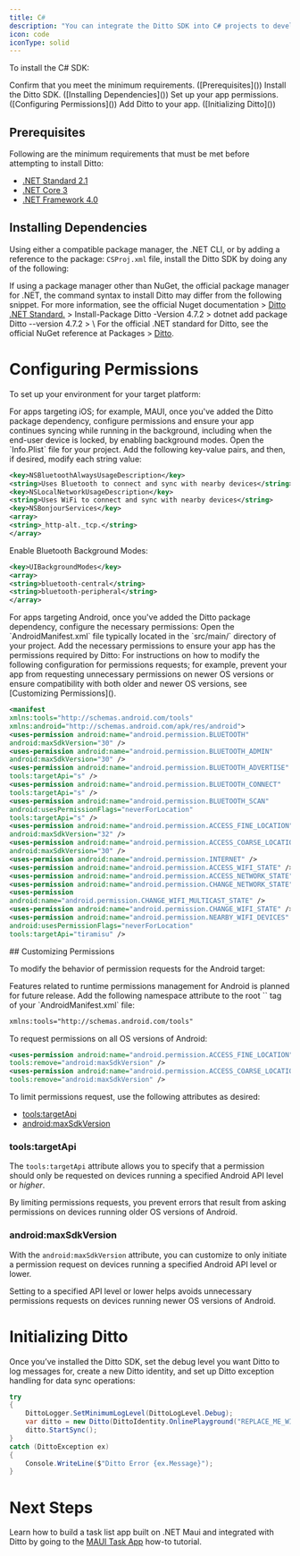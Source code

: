 ```yaml
---
title: C#
description: "You can integrate the Ditto SDK into C# projects to develop for platforms, including mobile apps for iOS and Android, desktop apps, Linux-enabled server systems, and more."
icon: code
iconType: solid
---
```


To install the C# SDK:

<Steps>
<Step>
Confirm that you meet the minimum requirements. ([Prerequisites]())
</Step>
<Step>
Install the Ditto SDK. ([Installing Dependencies]())
</Step>
<Step>
Set up your app permissions. ([Configuring Permissions]())
</Step>
<Step>
Add Ditto to your app. ([Initializing Ditto]())
</Step>
</Steps>

## Prerequisites

Following are the minimum requirements that must be met before attempting to install Ditto:

- <a href="https://learn.microsoft.com/en-us/dotnet/standard/net-standard?tabs=net-standard-2-1#net-standard-versions" target="_blank">.NET Standard 2.1</a>
- <a href="https://dotnet.microsoft.com/en-us/download/dotnet/3.0" target="_blank">.NET Core 3</a>
- <a href="https://dotnet.microsoft.com/en-us/download/dotnet-framework/net40" target="_blank">.NET Framework 4.0</a>

## Installing Dependencies

Using either a compatible package manager, the .NET CLI, or by adding a reference to the package: `CSProj.xml` file, install the Ditto SDK by doing any of the following:

<Info>
If using a package manager other than NuGet, the official package manager for .NET, the command syntax to install Ditto may differ from the following snippet. For more information, see the official Nuget documentation > <a href="https://www.nuget.org/packages/Ditto/" target="_blank">Ditto .NET Standard.</a>
</Info>

<Tabs>
<Tab title="NuGet Package Manager">
> Install-Package Ditto -Version 4.7.2
</Tab>

<Tab title=".NET CLI">
> dotnet add package Ditto --version 4.7.2
</Tab>

<Tab title="CSProj XML">
> \<PackageReference Include="Ditto" Version="4.7.2" />
</Tab>
</Tabs>

<Info>
For the official .NET standard for Ditto, see the official NuGet reference at Packages > <a href="https://www.nuget.org/packages/Ditto/" target="_blank">Ditto</a>.
</Info>

# Configuring Permissions

To set up your environment for your target platform:

<Tabs>
<Tab title="iOS Target">
For apps targeting iOS; for example, MAUI, once you've added the Ditto package dependency, configure permissions and ensure your app continues syncing while running in the background, including when the end-user device is locked, by enabling background modes.

<Steps>
<Step>
Open the `Info.Plist` file for your project.
</Step>

<Step>
Add the following key-value pairs, and then, if desired, modify each string value:

```xml
<key>NSBluetoothAlwaysUsageDescription</key>
<string>Uses Bluetooth to connect and sync with nearby devices</string>
<key>NSLocalNetworkUsageDescription</key>
<string>Uses WiFi to connect and sync with nearby devices</string>
<key>NSBonjourServices</key>
<array>
<string>_http-alt._tcp.</string>
</array>
```
</Step>

<Step>
Enable Bluetooth Background Modes:

```xml
<key>UIBackgroundModes</key>
<array>
<string>bluetooth-central</string>
<string>bluetooth-peripheral</string>
</array>
```
</Step>
</Steps>
</Tab>

<Tab title="Android Target">
For apps targeting Android, once you've added the Ditto package dependency, configure the necessary permissions:

<Steps>
<Step>
Open the `AndroidManifest.xml` file typically located in the `src/main/` directory of your project.
</Step>

<Step>
Add the necessary permissions to ensure your app has the permissions required by Ditto:

<Info>
For instructions on how to modify the following configuration for permissions requests; for example, prevent your app from requesting unnecessary permissions on newer OS versions or ensure compatibility with both older and newer OS versions, see [Customizing Permissions]().
</Info>

```xml
<manifest
xmlns:tools="http://schemas.android.com/tools"
xmlns:android="http://schemas.android.com/apk/res/android">
<uses-permission android:name="android.permission.BLUETOOTH"
android:maxSdkVersion="30" />
<uses-permission android:name="android.permission.BLUETOOTH_ADMIN"
android:maxSdkVersion="30" />
<uses-permission android:name="android.permission.BLUETOOTH_ADVERTISE"
tools:targetApi="s" />
<uses-permission android:name="android.permission.BLUETOOTH_CONNECT"
tools:targetApi="s" />
<uses-permission android:name="android.permission.BLUETOOTH_SCAN"
android:usesPermissionFlags="neverForLocation"
tools:targetApi="s" />
<uses-permission android:name="android.permission.ACCESS_FINE_LOCATION"
android:maxSdkVersion="32" />
<uses-permission android:name="android.permission.ACCESS_COARSE_LOCATION"
android:maxSdkVersion="30" />
<uses-permission android:name="android.permission.INTERNET" />
<uses-permission android:name="android.permission.ACCESS_WIFI_STATE" />
<uses-permission android:name="android.permission.ACCESS_NETWORK_STATE" />
<uses-permission android:name="android.permission.CHANGE_NETWORK_STATE" />
<uses-permission
android:name="android.permission.CHANGE_WIFI_MULTICAST_STATE" />
<uses-permission android:name="android.permission.CHANGE_WIFI_STATE" />
<uses-permission android:name="android.permission.NEARBY_WIFI_DEVICES"
android:usesPermissionFlags="neverForLocation"
tools:targetApi="tiramisu" />
```
</Step>
</Steps>
## Customizing Permissions

To modify the behavior of permission requests for the Android target:

<Info>
Features related to runtime permissions management for Android is planned for future release.
</Info>

<Steps>
<Step>
Add the following namespace attribute to the root `<manifest>` tag of your `AndroidManifest.xml` file:

```xml
xmlns:tools="http://schemas.android.com/tools"
```
</Step>

<Step>
To request permissions on all OS versions of Android:

```xml
<uses-permission android:name="android.permission.ACCESS_FINE_LOCATION"
tools:remove="android:maxSdkVersion" />
<uses-permission android:name="android.permission.ACCESS_COARSE_LOCATION"
tools:remove="android:maxSdkVersion" />
```
</Step>

<Step>
To limit permissions request, use the following attributes as desired:

- [tools\:targetApi]()
- [android\:maxSdkVersion]()
</Step>
</Steps>

### tools\:targetApi

The `tools:targetApi` attribute allows you to specify that a permission should only be requested on devices running a specified Android API level or *higher*.

By limiting permissions requests, you prevent errors that result from asking permissions on devices running older OS versions of Android.

### android\:maxSdkVersion

With the `android:maxSdkVersion` attribute, you can customize to only initiate a permission request on devices running a specified Android API level or lower.

Setting to a specified API level or lower helps avoids unnecessary permissions requests on devices running newer OS versions of Android.
</Tab>
</Tabs>



# Initializing Ditto

Once you’ve installed the Ditto SDK, set the debug level you want Ditto to log messages for, create a new Ditto identity, and set up Ditto exception handling for data sync operations:

```csharp
try
{
    DittoLogger.SetMinimumLogLevel(DittoLogLevel.Debug);
    var ditto = new Ditto(DittoIdentity.OnlinePlayground("REPLACE_ME_WITH_YOUR_APP_ID", "REPLACE_ME_WITH_YOUR_PLAYGROUND_TOKEN", true), path);
    ditto.StartSync();
}
catch (DittoException ex)
{
    Console.WriteLine($"Ditto Error {ex.Message}");
}
```

# Next Steps

Learn how to build a task list app built on .NET Maui and integrated with Ditto by going to the [MAUI Task App](/best-practices/how-to/c-sharp/maui-task-app) how-to tutorial.

